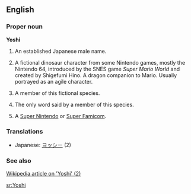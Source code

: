 ==English==

===Proper noun===
'''Yoshi'''

# An established Japanese male name.
# {{rfv-sense}} A fictional dinosaur character from some Nintendo games, mostly the Nintendo 64, introduced by the SNES game ''Super Mario World'' and created by Shigefumi Hino. A dragon companion to Mario. Usually portrayed as an agile character.
# {{rfv-sense}} A member of this fictional species.
# {{rfv-sense}} The only word said by a member of this species.
# {{rfv-sense}} {{slang}} A [[Super Nintendo]] or [[Super Famicom]].

===Translations===
*Japanese: [[ヨッシー]] (2)

===See also===

[http://en.wikipedia.org/wiki/Yoshi Wikipedia article on 'Yoshi' (2)]

[[sr:Yoshi]]